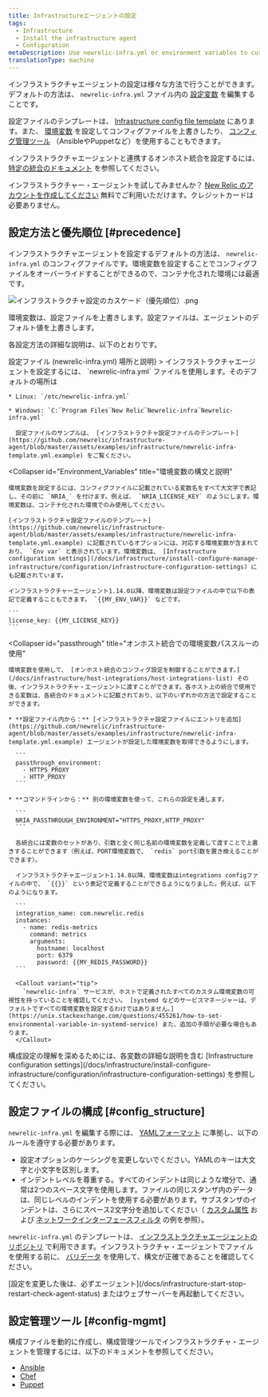 ```yaml
---
title: Infrastructureエージェントの設定
tags:
  - Infrastructure
  - Install the infrastructure agent
  - Configuration
metaDescription: Use newrelic-infra.yml or environment variables to customize New Relic's infrastructure agent settings like license key or custom attributes.
translationType: machine
---
```


インフラストラクチャエージェントの設定は様々な方法で行うことができます。デフォルトの方法は、 `newrelic-infra.yml` ファイル内の [設定変数](/docs/infrastructure/install-configure-infrastructure/configuration/infrastructure-configuration-settings) を編集することです。

設定ファイルのテンプレートは、 [Infrastructure config file template](https://github.com/newrelic/infrastructure-agent/blob/master/assets/examples/infrastructure/newrelic-infra-template.yml.example) にあります。また、 [環境変数](#Environment_Variables) を設定してコンフィグファイルを上書きしたり、 [コンフィグ管理ツール](#config-mgmt) （AnsibleやPuppetなど）を使用することもできます。

インフラストラクチャエージェントと連携するオンホスト統合を設定するには、 [特定の統合のドキュメント](/docs/integrations/host-integrations/get-started/introduction-host-integrations) を参照してください。

インフラストラクチャー・エージェントを試してみませんか？ [New Relic のアカウントを作成してください](https://newrelic.com/signup) 無料でご利用いただけます。クレジットカードは必要ありません。

## 設定方法と優先順位 [#precedence]

インフラストラクチャエージェントを設定するデフォルトの方法は、 `newrelic-infra.yml` のコンフィグファイルです。環境変数を設定することでコンフィグファイルをオーバーライドすることができるので、コンテナ化された環境には最適です。

![インフラストラクチャ設定のカスケード（優先順位）.png](./images/infrastructure-config-cascade-%28orders-of-precedence%29.png "インフラストラクチャ設定のカスケード（優先順位）.png")

<figcaption>
  環境変数は、設定ファイルを上書きします。設定ファイルは、エージェントのデフォルト値を上書きします。
</figcaption>

各設定方法の詳細な説明は、以下のとおりです。

<CollapserGroup>
  <Collapser
    id="config-file"
    title={<>設定ファイル (<InlineCode>newrelic-infra.yml</InlineCode>) 場所と説明</>}
  >
    インフラストラクチャエージェントを設定するには、 `newrelic-infra.yml` ファイルを使用します。そのデフォルトの場所は

    * Linux: `/etc/newrelic-infra.yml`

    * Windows: `C:‾Program Files‾New Relic‾Newrelic-infra‾Newrelic-infra.yml`

      設定ファイルのサンプルは、 [インフラストラクチャ設定ファイルのテンプレート](https://github.com/newrelic/infrastructure-agent/blob/master/assets/examples/infrastructure/newrelic-infra-template.yml.example) をご覧ください。
  </Collapser>

  <Collapser
    id="Environment_Variables"
    title="環境変数の構文と説明"
  >
    環境変数を設定するには、コンフィグファイルに記載されている変数名をすべて大文字で表記し、その前に `NRIA_` を付けます。例えば、 `NRIA_LICENSE_KEY` のようにします。環境変数は、コンテナ化された環境でのみ使用してください。

    [インフラストラクチャ設定ファイルのテンプレート](https://github.com/newrelic/infrastructure-agent/blob/master/assets/examples/infrastructure/newrelic-infra-template.yml.example) に記載されているオプションには、対応する環境変数が含まれており、 `Env var` と表示されています。環境変数は、 [Infrastructure configuration settings](/docs/infrastructure/install-configure-manage-infrastructure/configuration/infrastructure-configuration-settings) にも記載されています。

    インフラストラクチャーエージェント1.14.0以降、環境変数は設定ファイルの中で以下の表記で定義することもできます。 `{{MY_ENV_VAR}}` などです。

    ```
    license_key: {{MY_LICENSE_KEY}}
    ```
  </Collapser>

  <Collapser
    id="passthrough"
    title="オンホスト統合での環境変数パススルーの使用"
  >
    環境変数を使用して、 [オンホスト統合のコンフィグ設定を制御することができます。](/docs/infrastructure/host-integrations/host-integrations-list) その後、インフラストラクチャ・エージェントに渡すことができます。各ホスト上の統合で使用できる変数は、各統合のドキュメントに記載されており、以下のいずれかの方法で設定することができます。

    * **設定ファイル内から：** [インフラストラクチャ設定ファイルにエントリを追加](https://github.com/newrelic/infrastructure-agent/blob/master/assets/examples/infrastructure/newrelic-infra-template.yml.example) エージェントが設定した環境変数を取得できるようにします。

      ```
      passthrough_environment:
        - HTTPS_PROXY
        - HTTP_PROXY
      ```

    * **コマンドラインから：** 別の環境変数を使って、これらの設定を通します。

      ```
      NRIA_PASSTHROUGH_ENVIRONMENT="HTTPS_PROXY,HTTP_PROXY"
      ```

      各統合には変数のセットがあり、引数と全く同じ名前の環境変数を定義して渡すことで上書きすることができます（例えば、PORT環境変数で、 `redis` port引数を置き換えることができます）。

      インフラストラクチャエージェント1.14.0以降、環境変数はintegrations configファイルの中で、 `{{}}` という表記で定義することができるようになりました。例えば、以下のようになります。

      ```
      integration_name: com.newrelic.redis
      instances:
        - name: redis-metrics
          command: metrics
          arguments:
            hostname: localhost
            port: 6379
            password: {{MY_REDIS_PASSWORD}}
      ```

      <Callout variant="tip">
        `newrelic-infra` サービスが、ホストで定義されたすべてのカスタム環境変数の可視性を持っていることを確認してください。 [systemd などのサービスマネージャーは、デフォルトですべての環境変数を設定するわけではありません。](https://unix.stackexchange.com/questions/455261/how-to-set-environmental-variable-in-systemd-service) また、追加の手順が必要な場合もあります。
      </Callout>
  </Collapser>
</CollapserGroup>

<Callout variant="important">
  構成設定の理解を深めるためには、各変数の詳細な説明を含む [Infrastructure configuration settings](/docs/infrastructure/install-configure-infrastructure/configuration/infrastructure-configuration-settings) を参照してください。
</Callout>

## 設定ファイルの構成 [#config_structure]

`newrelic-infra.yml` を編集する際には、 [YAMLフォーマット](https://en.wikipedia.org/wiki/YAML) に準拠し、以下のルールを遵守する必要があります。

* 設定オプションのケーシングを変更しないでください。YAMLのキーは大文字と小文字を区別します。
* インデントレベルを尊重する。すべてのインデントは同じような増分で、通常は2つのスペース文字を使用します。ファイルの同じスタンザ内のデータは、同じレベルのインデントを使用する必要があります。サブスタンザのインデントは、さらにスペース2文字分を追加してください（ [カスタム属性](/docs/infrastructure/install-configure-infrastructure/configuration/infrastructure-configuration-settings#custom-attributes) および [ネットワークインターフェースフィルタ](/docs/infrastructure/install-configure-infrastructure/configuration/infrastructure-configuration-settings#network-interface-filters) の例を参照）。

`newrelic-infra.yml` のテンプレートは、 [インフラストラクチャエージェントのリポジトリ](https://github.com/newrelic/infrastructure-agent/blob/master/assets/examples/infrastructure/newrelic-infra-template.yml.example) で利用できます。インフラストラクチャ・エージェントでファイルを使用する前に、 [バリデータ](http://www.yamllint.com/) を使用して、構文が正確であることを確認してください。

<Callout variant="important">
  [設定を変更した後は、必ずエージェント](/docs/infrastructure-start-stop-restart-check-agent-status) またはウェブサーバーを再起動してください。
</Callout>

## 設定管理ツール [#config-mgmt]

構成ファイルを動的に作成し、構成管理ツールでインフラストラクチャ・エージェントを管理するには、以下のドキュメントを参照してください。

* [Ansible](/docs/infrastructure/new-relic-infrastructure/config-management-tools/configure-new-relic-infrastructure-using-ansible)
* [Chef](/docs/infrastructure/new-relic-infrastructure/config-management-tools/configure-new-relic-infrastructure-using-chef)
* [Puppet](/docs/infrastructure/new-relic-infrastructure/config-management-tools/configure-new-relic-infrastructure-puppet)